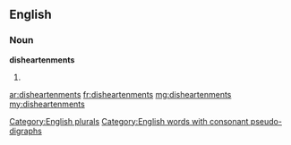 ==English==

===Noun===
'''disheartenments'''

# {{plural of|[[disheartenment]]}}

[[Category:English plurals]]
[[Category:English words with consonant pseudo-digraphs]]

[[ar:disheartenments]]
[[fr:disheartenments]]
[[mg:disheartenments]]
[[my:disheartenments]]